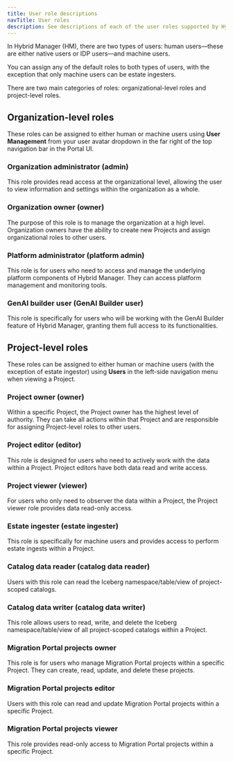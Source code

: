 ```yaml
---
title: User role descriptions
navTitle: User roles
description: See descriptions of each of the user roles supported by Hybrid Manager (HM).
---
```


In Hybrid Manager (HM), there are two types of users: human users&mdash;these are either native users or IDP users&mdash;and machine users.

You can assign any of the default roles to both types of users, with the exception that only machine users can be estate ingesters.

There are two main categories of roles: organizational-level roles and project-level roles.

## Organization-level roles

These roles can be assigned to either human or machine users using **User Management** from your user avatar dropdown in the far right of the top navigation bar in the Portal UI.

### Organization administrator (admin)

This role provides read access at the organizational level, allowing the user to view information and settings within the organization as a whole.

### Organization owner (owner)

The purpose of this role is to manage the organization at a high level.
Organization owners have the ability to create new Projects and assign organizational roles to other users.

### Platform administrator (platform admin)

This role is for users who need to access and manage the underlying platform components of Hybrid Manager.
They can access platform management and monitoring tools.

### GenAI builder user (GenAI Builder user)

This role is specifically for users who will be working with the GenAI Builder feature of Hybrid Manager, granting them full access to its functionalities.

## Project-level roles

These roles can be assigned to either human or machine users (with the exception of estate ingestor) using **Users** in the left-side navigation menu when viewing a Project.

### Project owner (owner)

Within a specific Project, the Project owner has the highest level of authority. 
They can take all actions within that Project and are responsible for assigning Project-level roles to other users.

### Project editor (editor)

This role is designed for users who need to actively work with the data within a Project. 
Project editors have both data read and write access.

### Project viewer (viewer)

For users who only need to observer the data within a Project, the Project viewer role provides data read-only access.

### Estate ingester (estate ingester)

This role is specifically for machine users and provides access to perform estate ingests within a Project.

### Catalog data reader (catalog data reader)

Users with this role can read the Iceberg namespace/table/view of project-scoped catalogs.

### Catalog data writer (catalog data writer)

This role allows users to read, write, and delete the Iceberg namespace/table/view of all project-scoped catalogs within a Project.

### Migration Portal projects owner

This role is for users who manage Migration Portal projects within a specific Project.
They can create, read, update, and delete these projects.

### Migration Portal projects editor

Users with this role can read and update Migration Portal projects within a specific Project.

### Migration Portal projects viewer

This role provides read-only access to Migration Portal projects within a specific Project.